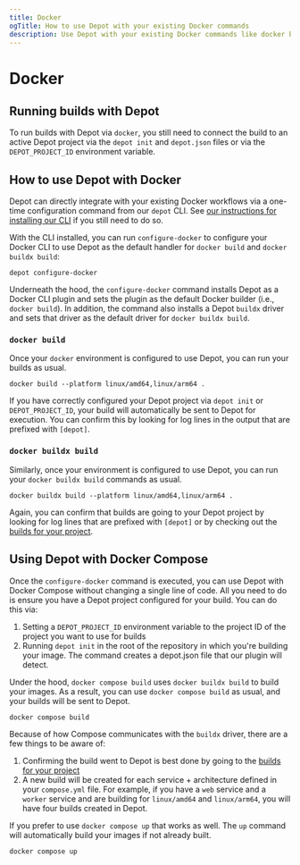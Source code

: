 ```yaml
---
title: Docker
ogTitle: How to use Depot with your existing Docker commands
description: Use Depot with your existing Docker commands like docker build, docker buildx build, and docker compose build, with our depot configure-docker command.
---
```


# Docker

## Running builds with Depot

To run builds with Depot via `docker`, you still need to connect the build to an active Depot project via the `depot init` and `depot.json` files or via the `DEPOT_PROJECT_ID` environment variable.

## How to use Depot with Docker

Depot can directly integrate with your existing Docker workflows via a one-time configuration command from our `depot` CLI. See [our instructions for installing our CLI](/docs/cli/installation) if you still need to do so.

With the CLI installed, you can run `configure-docker` to configure your Docker CLI to use Depot as the default handler for `docker build` and `docker buildx build`:

```shell
depot configure-docker
```

Underneath the hood, the `configure-docker` command installs Depot as a Docker CLI plugin and sets the plugin as the default Docker builder (i.e., `docker build`). In addition, the command also installs a Depot `buildx` driver and sets that driver as the default driver for `docker buildx build`.

### `docker build`

Once your `docker` environment is configured to use Depot, you can run your builds as usual.

```shell
docker build --platform linux/amd64,linux/arm64 .
```

If you have correctly configured your Depot project via `depot init` or `DEPOT_PROJECT_ID`, your build will automatically be sent to Depot for execution. You can confirm this by looking for log lines in the output that are prefixed with `[depot]`.

### `docker buildx build`

Similarly, once your environment is configured to use Depot, you can run your `docker buildx build` commands as usual.

```shell
docker buildx build --platform linux/amd64,linux/arm64 .
```

Again, you can confirm that builds are going to your Depot project by looking for log lines that are prefixed with `[depot]` or by checking out the [builds for your project](/orgs).

## Using Depot with Docker Compose

Once the `configure-docker` command is executed, you can use Depot with Docker Compose without changing a single line of code. All you need to do is ensure you have a Depot project configured for your build. You can do this via:

1. Setting a `DEPOT_PROJECT_ID` environment variable to the project ID of the project you want to use for builds
2. Running `depot init` in the root of the repository in which you're building your image. The command creates a depot.json file that our plugin will detect.

Under the hood, `docker compose build` uses `docker buildx build` to build your images. As a result, you can use `docker compose build` as usual, and your builds will be sent to Depot.

```shell
docker compose build
```

Because of how Compose communicates with the `buildx` driver, there are a few things to be aware of:

1. Confirming the build went to Depot is best done by going to the [builds for your project](/orgs)
2. A new build will be created for each service + architecture defined in your `compose.yml` file. For example, if you have a `web` service and a `worker` service and are building for `linux/amd64` and `linux/arm64`, you will have four builds created in Depot.

If you prefer to use `docker compose up` that works as well. The `up` command will automatically build your images if not already built.

```shell
docker compose up
```
